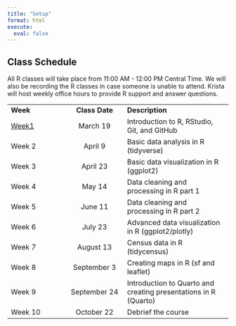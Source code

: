 ```yaml
---
title: "Setup"
format: html
execute:
  eval: false
---
```


## Class Schedule

All R classes will take place from 11:00 AM - 12:00 PM Central Time. We will also be recording the R classes in case someone is unable to attend. Krista will host weekly office hours to provide R support and answer questions.

|          |                |                                                                 |
|:------------------|:-----------------:|:----------------------------------|
| **Week** | **Class Date** | **Description**                                                 |
| [Week1](https://https://bellwetherorg.github.io/quant_plc_rclass/classes/class_1.html)   |    March 19    | Introduction to R, RStudio, Git, and GitHub                     |
| Week 2   |    April 9     | Basic data analysis in R (tidyverse)                            |
| Week 3   |    April 23    | Basic data visualization in R (ggplot2)                         |
| Week 4   |     May 14     | Data cleaning and processing in R part 1                        |
| Week 5   |    June 11     | Data cleaning and processing in R part 2                        |
| Week 6   |    July 23     | Advanced data visualization in R (ggplot2/plotly)               |
| Week 7   |   August 13    | Census data in R (tidycensus)                                   |
| Week 8   |  September 3   | Creating maps in R (sf and leaflet)                             |
| Week 9   |  September 24  | Introduction to Quarto and creating presentations in R (Quarto) |
| Week 10  |   October 22   | Debrief the course                                              |
